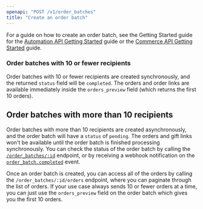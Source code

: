 ```yaml
---
openapi: "POST /v1/order_batches"
title: "Create an order batch"
---
```


For a guide on how to create an order batch, see the Getting Started guide for the [Automation API Getting Started](/automation-api/create-an-order) guide or the [Commerce API Getting Started](/commerce-api/create-an-order) guide.

### Order batches with 10 or fewer recipients

Order batches with 10 or fewer recipients are created synchronously, and the returned `status` field will be `completed`. The orders and order links are available immediately inside the `orders_preview` field (which returns the first 10 orders).

## Order batches with more than 10 recipients

Order batches with more than 10 recipients are created asynchronously, and the order batch will have a `status` of `pending`. The orders and gift links won't be available until the order batch is finished processing synchronously. You can check the status of the order batch by calling the [`/order_batches/:id`](retrieve-an-order-batch) endpoint, or by receiving a webhook notification on the [`order_batch.completed`](/webhooks/events/order_batch.completed) event.

Once an order batch is created, you can access all of the orders by calling the `/order_batches/:id/orders` endpoint, where you can paginate through the list of orders. If your use case always sends 10 or fewer orders at a time, you can just use the `orders_preview` field on the order batch which gives you the first 10 orders.
